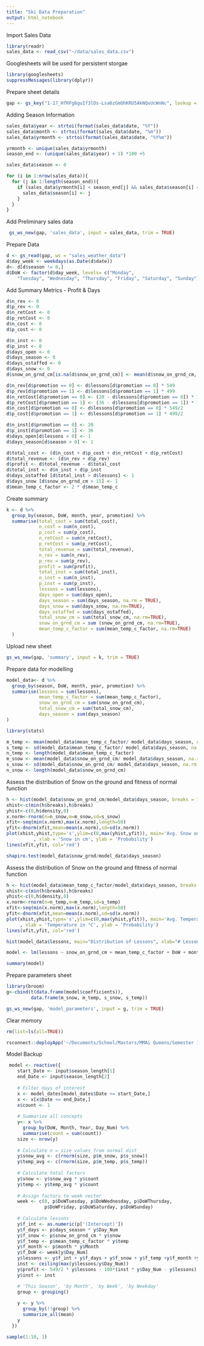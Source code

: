 ```yaml
---
title: "Ski Data Preparation"
output: html_notebook
---
```


Import Sales Data
```r
library(readr)
sales_data <- read_csv("~/data/sales_data.csv")
```

Googlesheets will be used for persistent storgae
```r
library(googlesheets)
suppressMessages(library(dplyr))
```

Prepare sheet details

```r
gap <- gs_key("1-17_HfRFg6guIf3lDs-Lsa6zGmOhKRU5AkNQvUcWnNc", lookup = FALSE, visibility = "private")
```

Adding Season Information
```r

sales_data$year <- strtoi(format(sales_data$date, "%Y"))
sales_data$month <- strtoi(format(sales_data$date, "%m"))
sales_data$yrmonth <- strtoi(format(sales_data$date, "%Y%m"))

yrmonth <- unique(sales_data$yrmonth)
season_end <- (unique(sales_data$year) + 1) *100 +5 

sales_data$season <- 0

for (i in 1:nrow(sales_data)){
  for (j in 1:length(season_end)){
    if (sales_data$yrmonth[i] < season_end[j] && sales_data$season[i] == 0){
      sales_data$season[i] <- j
    }
  }
}

```

Add Preliminary sales data
```r
 gs_ws_new(gap, 'sales_data', input = sales_data, trim = TRUE)
```

Prepare Data
```r
d <- gs_read(gap, ws = "sales_weather_data")
d$day_week <- weekdays(as.Date(d$date))
d<- d[d$season != 0,]
d$DoW <- factor(d$day_week, levels= c("Monday", 
    "Tuesday", "Wednesday", "Thursday", "Friday", "Saturday", "Sunday"))
```

Add Summary Metrics - Profit & Days
```r
d$n_rev <- 0
d$p_rev <- 0
d$n_retCost <- 0
d$p_retCost <- 0
d$n_cost <- 0
d$p_cost <- 0

d$n_inst <- 0
d$p_inst <- 0
d$days_open <- 0
d$days_season <- 0
d$days_ostaffed <- 0
d$days_snow <- 0
d$snow_on_grnd_cm[is.na(d$snow_on_grnd_cm)] <- mean(d$snow_on_grnd_cm, na.rm = TRUE)

d$n_rev[d$promotion == 0] <- d$lessons[d$promotion == 0] * 549 
d$p_rev[d$promotion == 1] <- d$lessons[d$promotion == 1] * 499
d$n_retCost[d$promotion == 0] <- (20 - d$lessons[d$promotion == 0]) * 100
d$p_retCost[d$promotion == 1] <- (36 - d$lessons[d$promotion == 1]) * 100
d$n_cost[d$promotion == 0] <- d$lessons[d$promotion == 0] * 549/2
d$p_cost[d$promotion == 1] <- d$lessons[d$promotion == 1] * 499/2

d$n_inst[d$promotion == 0] <- 20
d$p_inst[d$promotion == 1] <- 36
d$days_open[d$lessons > 0] <- 1
d$days_season[d$season > 0] <- 1

d$total_cost <- (d$n_cost + d$p_cost + d$n_retCost + d$p_retCost) 
d$total_revenue <- (d$n_rev + d$p_rev)
d$profit <- d$total_revenue - d$total_cost
d$total_inst <- d$n_inst + d$p_inst
d$days_ostaffed [d$total_inst > d$lessons] <- 1
d$days_snow [d$snow_on_grnd_cm > 15] <- 1
d$mean_temp_c_factor <- 2 * d$mean_temp_c

```

Create summary
```r
k <- d %>%
  group_by(season, DoW, month, year, promotion) %>%
  summarise(total_cost = sum(total_cost), 
            n_cost = sum(n_cost), 
            p_cost = sum(p_cost),
            n_retCost = sum(n_retCost),
            p_retCost = sum(p_retCost),
            total_revenue = sum(total_revenue), 
            n_rev = sum(n_rev), 
            p_rev = sum(p_rev),
            profit = sum(profit), 
            total_inst = sum(total_inst), 
            n_inst = sum(n_inst), 
            p_inst = sum(p_inst), 
            lessons = sum(lessons),
            days_open = sum(days_open),
            days_season = sum(days_season, na.rm = TRUE),
            days_snow = sum(days_snow, na.rm=TRUE),
            days_ostaffed = sum(days_ostaffed),
            total_snow_cm = sum(total_snow_cm, na.rm=TRUE),
            snow_on_grnd_cm = sum (snow_on_grnd_cm, na.rm=TRUE),
            mean_temp_c_factor = sum(mean_temp_c_factor, na.rm=TRUE)
  )

```

Upload new sheet
```r
gs_ws_new(gap, 'summary', input = k, trim = TRUE)
```
Prepare data for modelling
```r
model_data<- d %>%
  group_by(season, DoW, month, year, promotion) %>%
  summarise(lessons = sum(lessons),
            mean_temp_c_factor = sum(mean_temp_c_factor),
            snow_on_grnd_cm = sum(snow_on_grnd_cm),
            total_snow_cm = sum(total_snow_cm),
            days_season = sum(days_season)
)
```

```r
library(stats)

m_temp <- mean(model_data$mean_temp_c_factor/ model_data$days_season, na.rm = TRUE)
s_temp <- sd(model_data$mean_temp_c_factor/ model_data$days_season, na.rm = TRUE)
n_temp <- length(model_data$mean_temp_c_factor)
m_snow <- mean(model_data$snow_on_grnd_cm/ model_data$days_season, na.rm = TRUE)
s_snow <- sd(model_data$snow_on_grnd_cm/ model_data$days_season, na.rm = TRUE)
n_snow <- length(model_data$snow_on_grnd_cm)

```

Assess the distribution of Snow on the ground and fitness of normal function
```r
h <- hist(model_data$snow_on_grnd_cm/model_data$days_season, breaks = 13)
xhist<-c(min(h$breaks),h$breaks)
yhist<-c(0,h$density,0)
x.norm<-rnorm(n=n_snow,m=m_snow,sd=s_snow)
xfit<-seq(min(x.norm),max(x.norm),length=50)
yfit<-dnorm(xfit,mean=mean(x.norm),sd=sd(x.norm))
plot(xhist,yhist,type='s',ylim=c(0,max(yhist,yfit)), main='Avg. Snow on Ground Normal Fit'
          , xlab = 'Snow in cm', ylab = 'Probability')
lines(xfit,yfit, col='red')

```

```r
shapiro.test(model_data$snow_grnd/model_data$days_season)
```

Assess the distribution of Snow on the ground and fitness of normal function
```r
h <- hist(model_data$mean_temp_c_factor/model_data$days_season, breaks = 13)
xhist<-c(min(h$breaks),h$breaks)
yhist<-c(0,h$density,0)
x.norm<-rnorm(n=n_temp,m=m_temp,sd=s_temp)
xfit<-seq(min(x.norm),max(x.norm),length=50)
yfit<-dnorm(xfit,mean=mean(x.norm),sd=sd(x.norm))
plot(xhist,yhist,type='s',ylim=c(0,max(yhist,yfit)), main='Avg. Temperature Normal Fit'
     , xlab = 'Temperature in °C', ylab = 'Probability')
lines(xfit,yfit, col='red')

```

```r
hist(model_data$lessons, main="Distribution of Lessons", xlab="# Lessons")
```


```r
model <- lm(lessons ~ snow_on_grnd_cm + mean_temp_c_factor + DoW + month + promotion + days_season, data = model_data)

```

```r
summary(model)
```
Prepare parameters sheet
```r
library(broom)
g<-cbind(t(data.frame(model$coefficients)),
         data.frame(m_snow, m_temp, s_snow, s_temp))

gs_ws_new(gap, 'model_parameters', input = g, trim = TRUE)
```


Clear memory
```r
rm(list=ls(all=TRUE))
```


```r
rsconnect::deployApp('~/Documents/School/Masters/MMAi Queens/Semester 1/MMAI863/Assignments/A1/R App/ski-lodge/')
```

Model Backup
```r
 model <- reactive({
    start_Date <- input$season_length[1]
    end_Date <- input$season_length[2]
    
    # Filter days of interest
    x <- model_dates[model_dates$Date >= start_Date,]
    x <- x[x$Date <= end_Date,]
    x$count <- 1
    
    # Summarize all concepts
    y<- x %>%
      group_by(DoW, Month, Year, Day_Num) %>%
      summarise(count = sum(count))
    size <- nrow(y)
    
    # Calculate n = size values from normal dist
    y$snow_avg <- c(rnorm(size, p$m_snow, p$s_snow)) 
    y$temp_avg <- c(rnorm(size, p$m_temp, p$s_temp))
    
    # Calculate total factors
    y$snow <- y$snow_avg * y$count       
    y$temp <- y$temp_avg * y$count 
    
    # Assign factors to week vector
    week <- c(0, p$DoWTuesday, p$DoWWednesday, p$DoWThursday, 
              p$DoWFriday, p$DoWSaturday, p$DoWSunday)
    
    # Calculate lessons
    y$f_int <- as.numeric(p['(Intercept)'])
    y$f_days <- p$days_season * y$Day_Num
    y$f_snow <- p$snow_on_grnd_cm * y$snow
    y$f_temp <- p$mean_temp_c_factor * y$temp
    y$f_month <- p$month * y$Month
    y$f_DoW <- week[y$Day_Num]
    y$lessons <- y$f_int + y$f_days + y$f_snow + y$f_temp +y$f_month +y$f_DoW
    inst <- ceiling(max(y$lessons/y$Day_Num))
    y$profit <- 549/2 * y$lessons - 100*(inst * y$Day_Num - y$lessons)
    y$inst <- inst

    # 'This Season', 'by Month', 'by Week', 'by Weekday'
    group <- grouping()
    
    y <- y %>%
      group_by(!!group) %>%
      summarize_all(mean)
    y
  })
```

```r
sample(1:10, 1)

```



